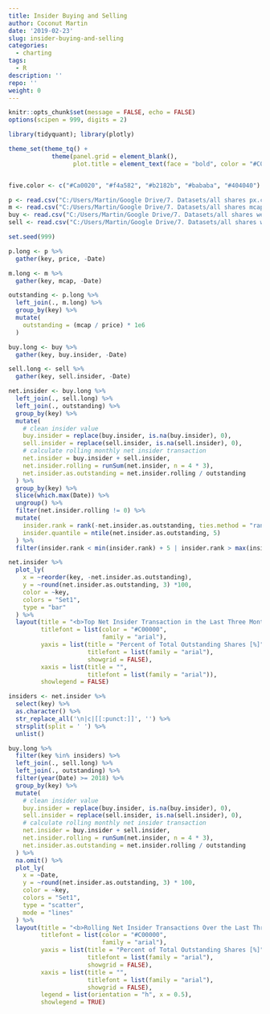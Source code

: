 ```yaml
---
title: Insider Buying and Selling
author: Coconut Martin
date: '2019-02-23'
slug: insider-buying-and-selling
categories:
  - charting
tags:
  - R
description: ''
repo: ''
weight: 0
---
```


```r
knitr::opts_chunk$set(message = FALSE, echo = FALSE)
options(scipen = 999, digits = 2)

library(tidyquant); library(plotly)

theme_set(theme_tq() +
            theme(panel.grid = element_blank(),
                  plot.title = element_text(face = "bold", color = "#C00000")))


five.color <- c("#Ca0020", "#f4a582", "#b2182b", "#bababa", "#404040")

p <- read.csv("C:/Users/Martin/Google Drive/7. Datasets/all shares px.csv") %>% mutate(Date = dmy(Date))
m <- read.csv("C:/Users/Martin/Google Drive/7. Datasets/all shares mcap.csv") %>% mutate(Date = dmy(Date))
buy <- read.csv("C:/Users/Martin/Google Drive/7. Datasets/all shares weekly insider buying.csv") %>% mutate(Date = dmy(Date))
sell <- read.csv("C:/Users/Martin/Google Drive/7. Datasets/all shares weekly insider selling.csv") %>% mutate(Date = dmy(Date))
```

```r
set.seed(999)

p.long <- p %>% 
  gather(key, price, -Date)

m.long <- m %>% 
  gather(key, mcap, -Date)

outstanding <- p.long %>% 
  left_join(., m.long) %>% 
  group_by(key) %>% 
  mutate(
    outstanding = (mcap / price) * 1e6
  )

buy.long <- buy %>% 
  gather(key, buy.insider, -Date)

sell.long <- sell %>% 
  gather(key, sell.insider, -Date)

net.insider <- buy.long %>% 
  left_join(., sell.long) %>% 
  left_join(., outstanding) %>% 
  group_by(key) %>% 
  mutate(
    # clean insider value
    buy.insider = replace(buy.insider, is.na(buy.insider), 0),
    sell.insider = replace(sell.insider, is.na(sell.insider), 0),
    # calculate rolling monthly net insider transaction
    net.insider = buy.insider + sell.insider,
    net.insider.rolling = runSum(net.insider, n = 4 * 3),
    net.insider.as.outstanding = net.insider.rolling / outstanding
  ) %>% 
  group_by(key) %>% 
  slice(which.max(Date)) %>% 
  ungroup() %>% 
  filter(net.insider.rolling != 0) %>% 
  mutate(
    insider.rank = rank(-net.insider.as.outstanding, ties.method = "random"),
    insider.quantile = ntile(net.insider.as.outstanding, 5)
  ) %>% 
  filter(insider.rank < min(insider.rank) + 5 | insider.rank > max(insider.rank) - 5) 
```

```r
net.insider %>% 
  plot_ly(
    x = ~reorder(key, -net.insider.as.outstanding),
    y = ~round(net.insider.as.outstanding, 3) *100,
    color = ~key,
    colors = "Set1",
    type = "bar"
  ) %>% 
  layout(title = "<b>Top Net Insider Transaction in the Last Three Months</b>",
         titlefont = list(color = "#C00000", 
                          family = "arial"),
         yaxis = list(title = "Percent of Total Outstanding Shares [%]",
                      titlefont = list(family = "arial"),
                      showgrid = FALSE),
         xaxis = list(title = "",
                      titlefont = list(family = "arial")),
         showlegend = FALSE)
```

```r
insiders <- net.insider %>% 
  select(key) %>% 
  as.character() %>%
  str_replace_all('\n|c|[[:punct:]]', '') %>%
  strsplit(split = ' ') %>% 
  unlist()

buy.long %>% 
  filter(key %in% insiders) %>% 
  left_join(., sell.long) %>% 
  left_join(., outstanding) %>% 
  filter(year(Date) >= 2018) %>% 
  group_by(key) %>% 
  mutate(
    # clean insider value
    buy.insider = replace(buy.insider, is.na(buy.insider), 0),
    sell.insider = replace(sell.insider, is.na(sell.insider), 0),
    # calculate rolling monthly net insider transaction
    net.insider = buy.insider + sell.insider,
    net.insider.rolling = runSum(net.insider, n = 4 * 3),
    net.insider.as.outstanding = net.insider.rolling / outstanding
  ) %>% 
  na.omit() %>% 
  plot_ly(
    x = ~Date,
    y = ~round(net.insider.as.outstanding, 3) * 100,
    color = ~key,
    colors = "Set1",
    type = "scatter",
    mode = "lines"
  ) %>% 
  layout(title = "<b>Rolling Net Insider Transactions Over the Last Three Months</b>",
         titlefont = list(color = "#C00000", 
                          family = "arial"),
         yaxis = list(title = "Percent of Total Outstanding Shares [%]",
                      titlefont = list(family = "arial"),
                      showgrid = FALSE),
         xaxis = list(title = "",
                      titlefont = list(family = "arial"),
                      showgrid = FALSE),
         legend = list(orientation = "h", x = 0.5),
         showlegend = TRUE)

```

